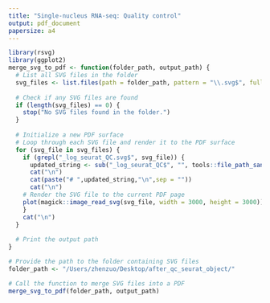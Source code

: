 ```yaml
---
title: "Single-nucleus RNA-seq: Quality control"
output: pdf_document
papersize: a4
---
```


```r
library(rsvg)
library(ggplot2)
merge_svg_to_pdf <- function(folder_path, output_path) {
  # List all SVG files in the folder
  svg_files <- list.files(path = folder_path, pattern = "\\.svg$", full.names = TRUE)
  
  # Check if any SVG files are found
  if (length(svg_files) == 0) {
    stop("No SVG files found in the folder.")
  }
  
  # Initialize a new PDF surface
  # Loop through each SVG file and render it to the PDF surface
  for (svg_file in svg_files) {
    if (grepl("_log_seurat_QC.svg$", svg_file)) {
      updated_string <- sub("_log_seurat_QC$", "", tools::file_path_sans_ext(basename(svg_file)))
      cat("\n")
      cat(paste("# ",updated_string,"\n",sep = ""))
      cat("\n")
    # Render the SVG file to the current PDF page
    plot(magick::image_read_svg(svg_file, width = 3000, height = 3000))
    }
    cat("\n")
  }
  
  # Print the output path
}

# Provide the path to the folder containing SVG files
folder_path <- "/Users/zhenzuo/Desktop/after_qc_seurat_object/"

# Call the function to merge SVG files into a PDF
merge_svg_to_pdf(folder_path, output_path)
```
